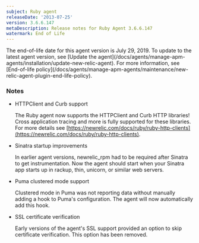 ```yaml
---
subject: Ruby agent
releaseDate: '2013-07-25'
version: 3.6.6.147
metaDescription: Release notes for Ruby Agent 3.6.6.147
watermark: End of Life
---
```


<Callout variant="important">
  The end-of-life date for this agent version is July 29, 2019. To update to the latest agent version, see [Update the agent](/docs/agents/manage-apm-agents/installation/update-new-relic-agent). For more information, see [End-of-life policy](/docs/agents/manage-apm-agents/maintenance/new-relic-agent-plugin-end-life-policy).
</Callout>

### Notes

* HTTPClient and Curb support

  The Ruby agent now supports the HTTPClient and Curb HTTP libraries! Cross application tracing and more is fully supported for these libraries. For more details see [https://newrelic.com/docs/ruby/ruby-http-clients](https://newrelic.com/docs/ruby/ruby-http-clients).
* Sinatra startup improvements

  In earlier agent versions, newrelic_rpm had to be required after Sinatra to get instrumentation. Now the agent should start when your Sinatra app starts up in rackup, thin, unicorn, or similar web servers.
* Puma clustered mode support

  Clustered mode in Puma was not reporting data without manually adding a hook to Puma's configuration. The agent will now automatically add this hook.
* SSL certificate verification

  Early versions of the agent's SSL support provided an option to skip certificate verification. This option has been removed.
